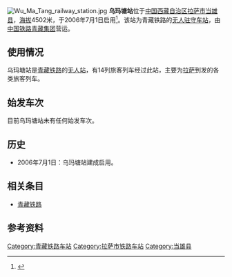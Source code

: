 [[File:Wu_Ma_Tang_railway_station.jpg|thumb]]
'''乌玛塘站'''位于[[中国|中国]][[西藏自治区|西藏自治区]][[拉萨市|拉萨市]][[当雄县|当雄县]]，[[海拔|海拔]]4502米，于2006年7月1日启用<ref name="r1">{{Cite web|title=藏域风格建筑群 璀璨“新天路”|url=http://www.rpccn.com/news/33/200673162447.htm|access-date=2021-09-03|publisher=中华建筑报|archive-url=https://web.archive.org/web/20070930190113/http://www.rpccn.com/news/33/200673162447.htm|archive-date=2007-09-30|dead-url=yes}}</ref>。该站为青藏铁路的[[无人站|无人驻守车站]]，由[[中国铁路青藏集团|中国铁路青藏集团]]营运。

==使用情况==
乌玛塘站是[[青藏铁路|青藏铁路]]的[[无人站|无人站]]，有14列旅客列车经过此站，主要为[[拉萨站|拉萨]]到发的各类旅客列车。

==始发车次==
目前乌玛塘站未有任何始发车次。

==历史==
*2006年7月1日：乌玛塘站建成启用。

==相关条目==
*[[青藏铁路|青藏铁路]]

==参考资料==
{{reflist}}
{{Tibet-stub}}
{{China-rail-stub}}
{{Railwaystation-stub}}
{{青藏铁路}}

[[Category:青藏铁路车站|Category:青藏铁路车站]]
[[Category:拉萨市铁路车站|Category:拉萨市铁路车站]]
[[Category:当雄县|Category:当雄县]]